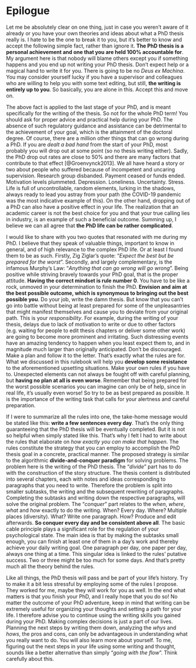 # Epilogue {-}

:::{.indent}
Let me be absolutely clear on one thing, just in case you weren't aware of it already or you have your own theories and ideas about what a PhD thesis really is.
I hate to be the one to break it to you, but it's better to know and accept the following simple fact, rather than ignore it.
**The PhD thesis is a personal achievement and one that you are held 100% accountable for**.
My argument here is that nobody will blame others except you if something happens and you end up not writing your PhD thesis.
Don't expect help or a magical hand to write it for you.
There is going to be no *Deus ex Machina*.
You may consider yourself lucky if you have a supervisor and colleagues who are willing to help you with some text editing, but still, **the writing is entirely up to you**.
So basically, you are alone in this.
Accept this and move on.
:::

:::{.indent}
The above fact is applied to the last stage of your PhD, and is meant specifically for the writing of the thesis.
So not for the whole PhD term!
You should ask for proper advice and practical help during your PhD.
The absence of such regulatory guidance and assistance can be detrimental to the achievement of your goal, which is the attainment of the doctoral degree.
Of course, there are a million other things that can go wrong during a PhD.
If you are *dealt a bad hand* from the start of your PhD, most probably you will drop out at some point (so no thesis writing either).
Sadly, the PhD drop out rates are close to 50% and there are many factors that contribute to that effect [@Groenvynck2013].
We all have heard a story or two about people who suffered because of incompetent and uncaring supervision.
Research group disbanded.
Payment ceased or funds ended.
Motivation levels plummeted.
Depression.
Loneliness.
Uncertainty.
Stress.
Life is full of uncontrollable, random elements, lurking in the shadows, always ready to lead you astray from your path (the COVID-19 pandemic was the most indicative example of this).
On the other hand, dropping out of a PhD can also have a positive effect in your life.
The realization that an academic career is not the best choice for you and that your true calling lies in industry, is an example of such a beneficial outcome.
Summing up, I believe we can all agree that **the PhD life can be rather complicated**.
:::

:::{.indent}
I would like to share with you two quotes that resonated with me during my PhD.
I believe that they speak of valuable things, important to know in general, and of high relevance to the complex PhD life.
Or at least I found them to be as such.
Firstly, Zig Ziglar's quote: "*Expect the best but be prepared for the worst*".
Secondly, and largely complementary, is the infamous Murphy's Law: "*Anything that can go wrong will go wrong*".
Being positive while striving bravely towards your PhD goal, that is the proper attitude.
**Having the correct mindset is rule number 0**.
You have to be like a rock, unmoved in your determination to finish the PhD.
**Envision and aim at the best possible outcome, which is synonymous to bringing out the best possible you**.
Do your job, write the damn thesis.
But know that you can't go into battle without being at least prepared for some of the unpleasantries that might manifest themselves and cause you to deviate from your original path.
This is your *responsibility*.
For example, during the writing of your thesis, delays due to lack of motivation to write or due to other factors (e.g. waiting for people to edit thesis chapters or deliver some other work) are going to become more prominent and irritating.
Such distressing events have an amazing tendency to happen when you least expect them to, and in magnitude much larger than originally anticipated.
Don't be discouraged.
Make a plan and follow it to the letter.
That's exactly what the rules are for.
What we discussed in this rulebook will help you **develop some resistance** to the aforementioned upsetting situations.
Make your own rules if you have to.
Unexpected elements can not always be fought off with careful planning, but **having no plan at all is even worse**.
Remember that being prepared for the worst possible scenarios you can imagine can only be of help, since in real life, it's usually even worse!
So try to be as best prepared as possible.
It is the importance of the writing task that calls for your alertness and careful preparation.
:::

:::{.indent}
If I were to summarize all the rules into one, the take-home message would be stated like this: **write a few sentences every day**.
That's the only thing guaranteeing that the PhD thesis will be eventually completed.
But it is not so helpful when simply stated like this.
That's why I felt I had to write about the rules that elaborate on *how exactly you can make that happen*.
The rules constitute the strategy that you can employ to accomplish the PhD thesis goal in a concrete, practical manner.
The proposed strategy is similar to the algorithmic **divide-and-conquer paradigm** for solving problems.
The problem here is the writing of the PhD thesis.
The "*divide*" part has to do with the construction of the story structure.
The thesis content is distributed into several chapters, each with notes and ideas corresponding to paragraphs that you need to write.
Therefore the problem is split into smaller subtasks, the writing and the subsequent rewriting of paragraphs.
Completing the subtasks and writing down the respective paragraphs, will solve the original problem.
The "*conquer*" part relates to the *when*, *where*, *what* and *how* exactly to do the writing.
When? Every day.
Where? Multiple places (diversity).
What? Write one paragraph.
How? Produce and edit afterwards.
**So conquer every day and be consistent above all**.
The basic cable principle plays a significant role for the regulation of your psychological state.
The main idea is that by making the subtasks small enough, you can finish at least one of them in a day's work and thereby achieve your daily writing goal.
One paragraph per day, one paper per day, always one thing at a time.
This singular idea is linked to the rules' putative success.
Two or three might be too much for some days.
And that's pretty much all the theory behind the rules.
:::

:::{.indent}
Like all things, the PhD thesis will pass and be part of your life's history.
Try to make it a bit less stressful by employing some of the rules I propose.
They worked for me, maybe they will work for you as well.
In the end what matters is that you finish your PhD, and I really hope that you do so!
No matter the outcome of your PhD adventure, keep in mind that writing can be extremely useful for organizing your thoughts and setting a path for your life.
I therefore advise you to continue using the writing skills you gained during your PhD.
Making complex decisions is just a part of our lives.
Planning the next steps by writing them down, analyzing the *whys* and *hows*, the pros and cons, can only be advantageous in understanding what you really want to do.
You will also learn more about yourself.
To me, figuring out the next steps in your life using some writing and thought, sounds like a better alternative than simply "*going with the flow*".
Think carefully about this.
:::
